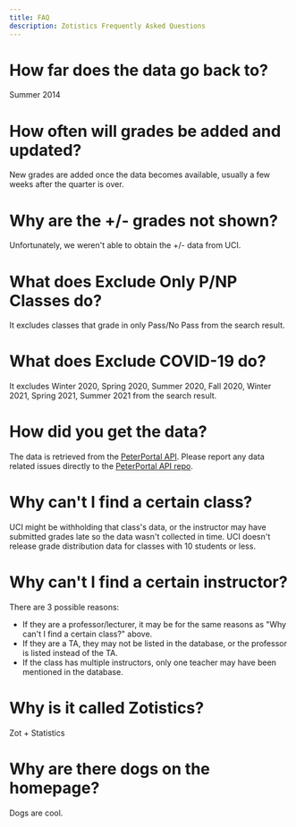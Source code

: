 ```yaml
---
title: FAQ
description: Zotistics Frequently Asked Questions
---
```


# How far does the data go back to?

Summer 2014

# How often will grades be added and updated?

New grades are added once the data becomes available, usually a few weeks after the quarter is over.

# Why are the +/- grades not shown?

Unfortunately, we weren't able to obtain the +/- data from UCI.

# What does Exclude Only P/NP Classes do?

It excludes classes that grade in only Pass/No Pass from the search result.

# What does Exclude COVID-19 do?

It excludes Winter 2020, Spring 2020, Summer 2020, Fall 2020, Winter 2021, Spring 2021, Summer 2021 from the search result.

# How did you get the data?

The data is retrieved from the [PeterPortal API](https://github.com/icssc-projects/peterportal-public-api). Please report any data related issues directly to the [PeterPortal API repo](https://github.com/icssc-projects/peterportal-public-api/issues).

# Why can't I find a certain class?

UCI might be withholding that class's data, or the instructor may have submitted grades late so the data wasn't collected in time. UCI doesn't release grade distribution data for classes with 10 students or less.

# Why can't I find a certain instructor?

There are 3 possible reasons:

- If they are a professor/lecturer, it may be for the same reasons as "Why can't I find a certain class?" above.
- If they are a TA, they may not be listed in the database, or the professor is listed instead of the TA.
- If the class has multiple instructors, only one teacher may have been mentioned in the database.

# Why is it called Zotistics?

Zot + Statistics

# Why are there dogs on the homepage?

Dogs are cool.
